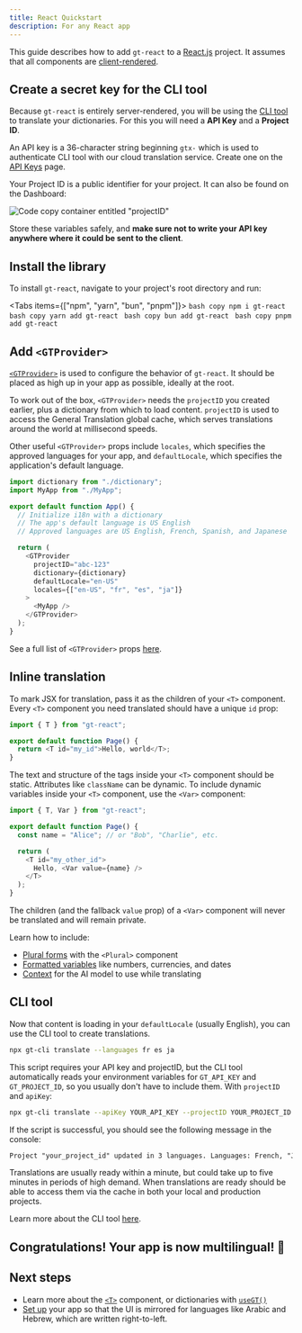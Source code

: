 ```yaml
---
title: React Quickstart
description: For any React app
---
```


This guide describes how to add `gt-react` to a [React.js](https://react.dev) project. It assumes that all components are [client-rendered](<https://react.dev/reference/rsc/use-client#noun-labs-1201738-(2)>).

## Create a secret key for the CLI tool

Because `gt-react` is entirely server-rendered, you will be using the [CLI tool](/cli) to translate your dictionaries.
For this you will need a **API Key** and a **Project ID**.

An API key is a 36-character string beginning `gtx-` which is used to authenticate CLI tool with our cloud translation service. Create one on the [API Keys](https://www.generaltranslation.com/dashboard/redirect/api-keys) page.

Your Project ID is a public identifier for your project. It can also be found on the Dashboard:

![Code copy container entitled "projectID"](/screenshots/project_id.png)

Store these variables safely, and **make sure not to write your API key anywhere where it could be sent to the client**.

## Install the library

To install `gt-react`, navigate to your project's root directory and run:

<Tabs items={["npm", "yarn", "bun", "pnpm"]}>
  <Tab value="npm">```bash copy npm i gt-react ```</Tab>
  <Tab value="yarn">```bash copy yarn add gt-react ```</Tab>
  <Tab value="bun">```bash copy bun add gt-react ```</Tab>
  <Tab value="pnpm">```bash copy pnpm add gt-react ```</Tab>
</Tabs>

## Add `<GTProvider>`

[`<GTProvider>`](/docs/gt-react/provider#config) is used to configure the behavior of `gt-react`. It should be placed as high up in your app as possible, ideally at the root.

To work out of the box, `<GTProvider>` needs the `projectID` you created earlier, plus a dictionary from which to load content.
`projectID` is used to access the General Translation global cache, which serves translations around the world at millisecond speeds.

Other useful `<GTProvider>` props include `locales`, which specifies the approved languages for your app, and `defaultLocale`, which specifies the application's default language.

```js copy
import dictionary from "./dictionary";
import MyApp from "./MyApp";

export default function App() {
  // Initialize i18n with a dictionary
  // The app's default language is US English
  // Approved languages are US English, French, Spanish, and Japanese

  return (
    <GTProvider
      projectID="abc-123"
      dictionary={dictionary}
      defaultLocale="en-US"
      locales={["en-US", "fr", "es", "ja"]}
    >
      <MyApp />
    </GTProvider>
  );
}
```

See a full list of `<GTProvider>` props [here](/docs/gt-react/gt-provider#config).

## Inline translation

To mark JSX for translation, pass it as the children of your `<T>` component.
Every `<T>` component you need translated should have a unique `id` prop:

```js copy
import { T } from "gt-react";

export default function Page() {
  return <T id="my_id">Hello, world</T>;
}
```

The text and structure of the tags inside your `<T>` component should be static.
Attributes like `className` can be dynamic.
To include dynamic variables inside your `<T>` component, use the `<Var>` component:

```js copy
import { T, Var } from "gt-react";

export default function Page() {
  const name = "Alice"; // or "Bob", "Charlie", etc.

  return (
    <T id="my_other_id">
      Hello, <Var value={name} />
    </T>
  );
}
```

The children (and the fallback `value` prop) of a `<Var>` component will never be translated and will remain private.

Learn how to include:

- [Plural forms](/docs/gt-react/plurals) with the `<Plural>` component
- [Formatted variables](/docs/gt-react/variables) like numbers, currencies, and dates
- [Context](/docs/gt-react#context) for the AI model to use while translating

## CLI tool

Now that content is loading in your `defaultLocale` (usually English), you can use the CLI tool to create translations.

```bash copy
npx gt-cli translate --languages fr es ja
```

This script requires your API key and projectID, but the CLI tool automatically reads your environment variables for `GT_API_KEY` and `GT_PROJECT_ID`, so you usually don't have to include them.
With `projectID` and `apiKey`:

```bash copy
npx gt-cli translate --apiKey YOUR_API_KEY --projectID YOUR_PROJECT_ID --languages fr es ja
```

If the script is successful, you should see the following message in the console:

```txt
Project "your_project_id" updated in 3 languages. Languages: French, "Japanese, Spanish. Translations are usually live within a minute. Check status: www.generaltranslation.com/dashboard.
```

Translations are usually ready within a minute, but could take up to five minutes in periods of high demand. When translations are ready should be able to access them via the cache in both your local and production projects.

Learn more about the CLI tool [here](/docs/gt-react/cli).

## Congratulations! Your app is now multilingual! 🥳

## Next steps

- Learn more about the [`<T>`](/docs/gt-react) component, or dictionaries with [`useGT()`](/docs/gt-react/dictionaries)
- [Set up](/advanced/rtl) your app so that the UI is mirrored for languages like Arabic and Hebrew, which are written right-to-left.
